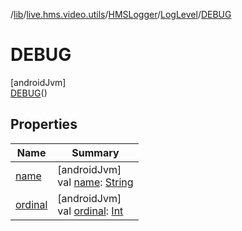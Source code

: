 /[lib](/api-reference/android/v2/home/content)/[live.hms.video.utils](../../../index)/[HMSLogger](../../index)/[LogLevel](../index)/[DEBUG](index)

# DEBUG

[androidJvm]\
[DEBUG](index)()

## Properties

| Name               | Summary                                                                                                              |
| ------------------ | -------------------------------------------------------------------------------------------------------------------- |
| [name](name)       | [androidJvm]<br />val [name](name): [String](https://kotlinlang.org/api/latest/jvm/stdlib/kotlin/-string/index.html) |
| [ordinal](ordinal) | [androidJvm]<br />val [ordinal](ordinal): [Int](https://kotlinlang.org/api/latest/jvm/stdlib/kotlin/-int/index.html) |
